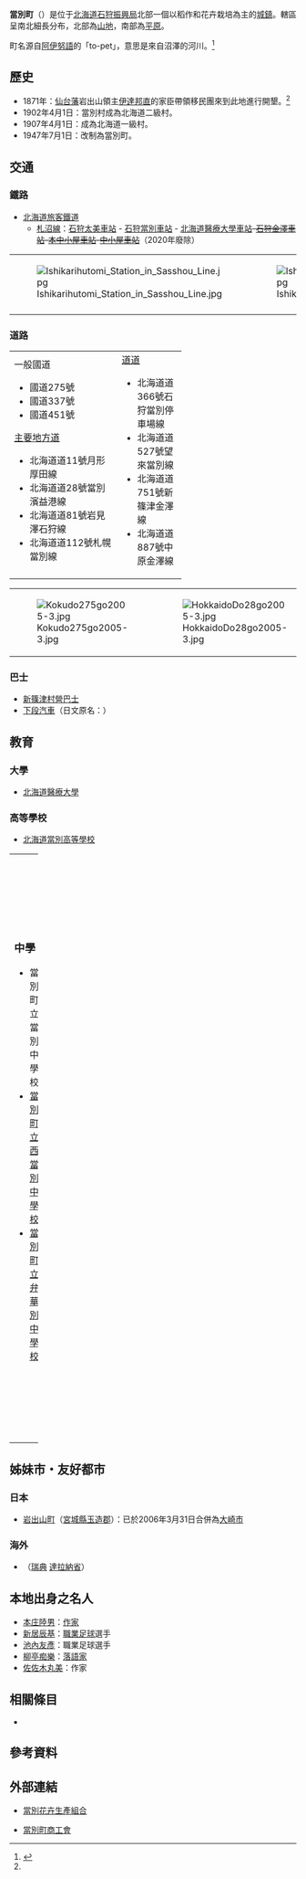 {{日本町村
| 自治體名=當別
| 町村=町
| 圖像=[[File:Tobetsu_dam_after_construction.JPG|240px]]
| 圖像說明=[[當別大壩|當別大壩]]
| 町村章=[[File:Symbol_of_Tobetsu,_Hokkaido.svg|100px]]
| 日文原名=当別町
| 平假名=とうべつちょう
| 羅馬字拼音=Tōbetsu-chō
| 都道府縣=北海道
| 支廳=石狩振興局
| 郡=石狩郡
| 編號=01303-0
| 面積=422.86
| 邊界未定=
| 人口=15,840
| 統計時間=2019年12月31日
| 自治體=[[札幌市|札幌市]]（[[北區_(札幌市)|北區]]、[[東區_(札幌市)|東區]]）、[[江別市|江別市]]、[[石狩市|石狩市]]、[[新篠津村|新篠津村]]、[[新十津川町|新十津川町]]、[[浦臼町|浦臼町]]、[[月形町|月形町]]
| 樹=[[白樺|白樺]]
| 花=[[石頭花|石頭花]]
| 鳥=[[長尾林鴞|長尾林鴞]]
| 其他象徵物=
| 其他象徵=
| 首長=
| 議員數=17
| 郵遞區號=061-0292
| 所在地=石狩郡當別町白樺町58番地9<br>[[File:TobetsuChoYakuba2005-3.jpg|210px]]
| 電話號碼=133-23-2330
| 外部連結={{url|http://www.town.tobetsu.hokkaido.jp/}}
| 經度=
| 緯度=
| 地圖=[[File:Tobetsu_in_Ishikari_Subprefecture.gif|250px]]
| 註記=人口：[http://www.town.tobetsu.hokkaido.jp/gaiyou-01.htm 當別町官方網頁]
}}
'''當別町'''（{{jpn|j=当別町|hg=とうべつちょう|rm=Tōbetsu chō|f=y}}）是位于[[北海道|北海道]][[石狩振興局|石狩振興局]]北部一個以稻作和花卉栽培為主的[[城鎮|城鎮]]。轄區呈南北細長分布，北部為[[山地|山地]]，南部為[[平原|平原]]。

町名源自[[阿伊努語|阿伊努語]]的「to-pet」，意思是來自沼澤的河川。<ref name="brief">{{Cite web| url=http://www.town.tobetsu.hokkaido.jp/gaiyou-01.htm| title=當別町的概要| publisher=當別町公所| accessdate=2008年3月10日| language=ja| deadurl=yes| archiveurl=https://web.archive.org/web/20080313205035/http://www.town.tobetsu.hokkaido.jp/gaiyou-01.htm| archivedate=2008年3月13日}}</ref>

==歷史==
* 1871年：[[仙台藩|仙台藩]]岩出山領主[[伊達邦直|伊達邦直]]的家臣帶領移民團來到此地進行開墾。<ref name="brief"/>
* 1902年4月1日：當別村成為北海道二級村。
* 1907年4月1日：成為北海道一級村。
* 1947年7月1日：改制為當別町。

==交通==
===鐵路===
* [[北海道旅客鐵道|北海道旅客鐵道]]
**[[札沼線|札沼線]]：[[石狩太美車站|石狩太美車站]] - [[石狩當別車站|石狩當別車站]] - [[北海道醫療大學車站|北海道醫療大學車站]]<s>-[[石狩金澤車站|石狩金澤車站]]-[[本中小屋車站|本中小屋車站]]-[[中小屋車站|中小屋車站]]</s>（2020年廢除）

{| border="0" 
|- 
| [[File:Ishikarihutomi_Station_in_Sasshou_Line.jpg|thumb]] || [[File:Ishikaritoubetsu_Station_in_Sasshou_Line.jpg|thumb]] 
| [[File:Hokkaidouiryoudaigaku_Station_in_Sasshou_Line.jpg|thumb]] || 
|-  
|}

===道路===

{| width="60%"
|-----
| valign="top" width="50%" |
;一般國道
* 國道275號
* 國道337號
* 國道451號
;[[主要地方道|主要地方道]]
* 北海道道11號月形厚田線
* 北海道道28號當別濱益港線
* 北海道道81號岩見澤石狩線
* 北海道道112號札幌當別線
| valign="top" |
;[[都道府縣道|道道]]
* 北海道道366號石狩當別停車場線
* 北海道道527號望來當別線
* 北海道道751號新篠津金澤線
* 北海道道887號中原金澤線
|}
{| border="0" 
|- 
| [[File:Kokudo275go2005-3.jpg|thumb]] || [[File:HokkaidoDo28go2005-3.jpg|thumb]]
|}

===巴士===
* [[新篠津村營巴士|新篠津村營巴士]]
* [[下段汽車|下段汽車]]（日文原名：{{lang|ja|下段モータース}}）

==教育==
===大學===
* [[北海道醫療大學|北海道醫療大學]]

===高等學校===
* [http://www.toubetsu.hokkaido-c.ed.jp/ 北海道當別高等學校] {{Wayback|url=http://www.toubetsu.hokkaido-c.ed.jp/ |date=20080506093759 }}


{| width="100%"
|-----
| valign="top" width="50%" |
===中學===
* 當別町立當別中學校
* [https://web.archive.org/web/20080226002621/http://www.infosnow.ne.jp/nishito-chu/ 當別町立西當別中學校]
* [https://web.archive.org/web/20080207044833/http://www.infosnow.ne.jp/ben-chu/ 當別町立弁華別中學校]
| valign="top" |
===小學===
* [https://web.archive.org/web/20080226020607/http://www.infosnow.ne.jp/toubetsu-syo/ 當別町立當別小學校]
* 當別町立中小屋小學校
* [https://web.archive.org/web/20080207044838/http://www.infosnow.ne.jp/nishito/ 當別町立西當別小學校]
* [https://web.archive.org/web/20080226122725/http://www17.ocn.ne.jp/~bensho/ 當別町立弁華別小學校]
|}

==姊妹市・友好都市==
===日本===
* [[岩出山町|岩出山町]]（[[宮城縣|宮城縣]][[玉造郡|玉造郡]]）：已於2006年3月31日合併為[[大崎市|大崎市]]

===海外===
* {{flagicon|Sweden}} {{Tsl|en|Leksand|萊克桑德}}（[[瑞典|瑞典]] [[達拉納省|達拉納省]]）

==本地出身之名人==
* [[本庄陸男|本庄陸男]]：[[作家|作家]]
* [[新居辰基|新居辰基]]：[[職業足球|職業足球]]選手
* [[池內友彥|池內友彥]]：職業足球選手
* [[柳亭痴樂|柳亭痴樂]]：[[落語家|落語家]]
* [[佐佐木丸美|佐佐木丸美]]：作家 

==相關條目==
*{{Link-en|瑞典山|Sweden Hills}}

==參考資料==
{{reflist}}

==外部連結==
{{commonscat|Tobetsu, Hokkaido}}
* {{Ja icon}}[https://web.archive.org/web/20080216235724/http://tobetu.cool.ne.jp/ 當別花卉生產組合]
* {{Ja icon}}[http://www.tobetsu.or.jp/ 當別町商工會] {{Wayback|url=http://www.tobetsu.or.jp/ |date=20080308065854 }}

{{石狩支廳}}
{{Authority control}}